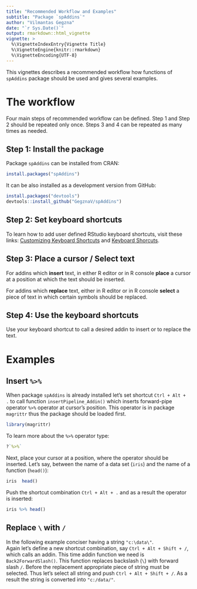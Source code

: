 ---
title: "Recommended Workflow and Examples"
subtitle: "Package `spAddins`"
author: "Vilmantas Gegzna"
date: "`r Sys.Date()`"
output: rmarkdown::html_vignette
vignette: >
  %\VignetteIndexEntry{Vignette Title}
  %\VignetteEngine{knitr::rmarkdown}
  %\VignetteEncoding{UTF-8}
---

This vignettes describes a recommended workflow how functions of `spAddins` 
package should be used and gives several examples.


The workflow
=============
Four main steps of recommended workflow can be defined. Step 1 and Step 2 should 
be repeated only once. Steps 3 and 4 can be repeated as many times as needed.


Step 1: Install the package
---------------------------
Package `spAddins` can be installed from CRAN:
```{r, eval = FALSE}
install.packages("spAddins")
```
It can be also installed as a development version from GitHub:
```{r, eval = FALSE}
install.packages("devtools")
devtools::install_github("GegznaV/spAddins")
```

Step 2: Set keyboard shortcuts
-------------------------------

To learn how to add user defined RStudio keyboard shortcuts, visit these links:
[Customizing Keyboard Shortcuts](https://support.rstudio.com/hc/en-us/articles/206382178-Customizing-Keyboard-Shortcuts) and [Keyboard Shorcuts](https://rstudio.github.io/rstudioaddins/#keyboard-shorcuts).


Step 3: Place a cursor / Select text
-----------------------------------
For addins which **insert** text, in either R editor or in R console **place** a 
cursor at a position at which the text should be inserted.  

For addins which **replace** text, either in R editor or in R console **select** a 
piece of text in which certain symbols should be replaced.  

 
Step 4: Use the keyboard shortcuts
----------------------------------
Use your keyboard shortcut to call a desired addin to insert or to replace the 
text.



Examples
=========

Insert `%>%`
------------

When package `spAddins` is already installed let's set shortcut `Ctrl + Alt + .`
to call function `insertPipeline_Addin()` which inserts forward-pipe operator
`%>%` operator at cursor's position. This operator is in package `magrittr`
thus the package should be loaded first. 
```{r, eval = FALSE}
library(magrittr)
```
To learn more about the `%>%` operator type:
```{r, eval = FALSE}
?`%>%`
```

Next, place your cursor at a position, where the operator should be inserted. 
Let's say, between the name of a data set (`iris`) and the name of a function 
(`head()`):
```{r, eval = FALSE}
iris  head()
```

Push the shortcut combination `Ctrl + Alt + .` and as a result the operator 
is inserted:

```{r, eval = FALSE}
iris %>% head()
```

Replace `\` with `/`
----------------------

In the following example conciser having a string `"c:\data\"`.  
Again let's define a new shortcut combination, say  `Ctrl + Alt + Shift + /`,
which calls an addin. This time addin function we need is `Back2ForwardSlash()`.
This function replaces backslash (`\`) with forward slash `/`. Before the 
replacement appropriate piece of string must be selected. Thus let's select 
all string and push `Ctrl + Alt + Shift + /`. As a result the string is 
converted into `"c:/data/"`.
